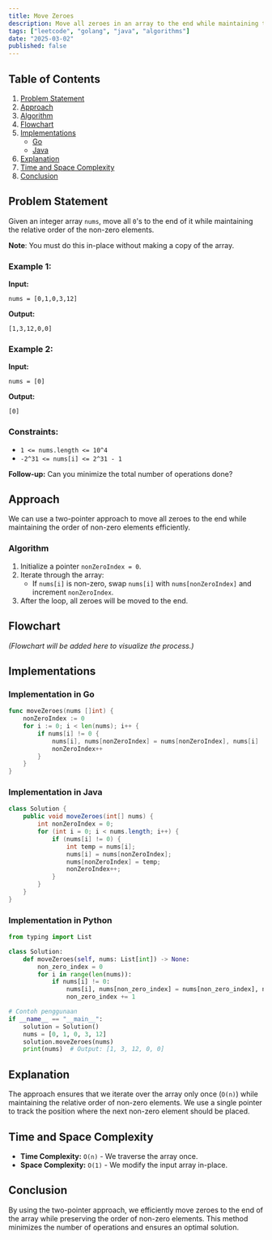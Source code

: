 ```yaml
---
title: Move Zeroes
description: Move all zeroes in an array to the end while maintaining the relative order of non-zero elements. Includes Go and Java implementations.
tags: ["leetcode", "golang", "java", "algorithms"]
date: "2025-03-02"
published: false
---
```


## Table of Contents
1. [Problem Statement](#problem-statement)
2. [Approach](#approach)
3. [Algorithm](#algorithm)
4. [Flowchart](#flowchart)
5. [Implementations](#implementations)
   - [Go](#implementation-in-go)
   - [Java](#implementation-in-java)
6. [Explanation](#explanation)
7. [Time and Space Complexity](#time-and-space-complexity)
8. [Conclusion](#conclusion)

## Problem Statement

Given an integer array `nums`, move all `0`'s to the end of it while maintaining the relative order of the non-zero elements.

**Note**: You must do this in-place without making a copy of the array.

### Example 1:

**Input:**
```plaintext
nums = [0,1,0,3,12]
```
**Output:**
```plaintext
[1,3,12,0,0]
```

### Example 2:

**Input:**
```plaintext
nums = [0]
```
**Output:**
```plaintext
[0]
```

### Constraints:

- `1 <= nums.length <= 10^4`
- `-2^31 <= nums[i] <= 2^31 - 1`

**Follow-up:** Can you minimize the total number of operations done?

## Approach

We can use a two-pointer approach to move all zeroes to the end while maintaining the order of non-zero elements efficiently.

### Algorithm

1. Initialize a pointer `nonZeroIndex = 0`.
2. Iterate through the array:
   - If `nums[i]` is non-zero, swap `nums[i]` with `nums[nonZeroIndex]` and increment `nonZeroIndex`.
3. After the loop, all zeroes will be moved to the end.

## Flowchart

_(Flowchart will be added here to visualize the process.)_

## Implementations

### Implementation in Go

```go
func moveZeroes(nums []int) {
    nonZeroIndex := 0
    for i := 0; i < len(nums); i++ {
        if nums[i] != 0 {
            nums[i], nums[nonZeroIndex] = nums[nonZeroIndex], nums[i]
            nonZeroIndex++
        }
    }
}
```

### Implementation in Java

```java
class Solution {
    public void moveZeroes(int[] nums) {
        int nonZeroIndex = 0;
        for (int i = 0; i < nums.length; i++) {
            if (nums[i] != 0) {
                int temp = nums[i];
                nums[i] = nums[nonZeroIndex];
                nums[nonZeroIndex] = temp;
                nonZeroIndex++;
            }
        }
    }
}
```

### Implementation in Python

```python
from typing import List

class Solution:
    def moveZeroes(self, nums: List[int]) -> None:
        non_zero_index = 0
        for i in range(len(nums)):
            if nums[i] != 0:
                nums[i], nums[non_zero_index] = nums[non_zero_index], nums[i]
                non_zero_index += 1

# Contoh penggunaan
if __name__ == "__main__":
    solution = Solution()
    nums = [0, 1, 0, 3, 12]
    solution.moveZeroes(nums)
    print(nums)  # Output: [1, 3, 12, 0, 0]

```


## Explanation

The approach ensures that we iterate over the array only once (`O(n)`) while maintaining the relative order of non-zero elements. We use a single pointer to track the position where the next non-zero element should be placed.

## Time and Space Complexity

- **Time Complexity:** `O(n)` - We traverse the array once.
- **Space Complexity:** `O(1)` - We modify the input array in-place.

## Conclusion

By using the two-pointer approach, we efficiently move zeroes to the end of the array while preserving the order of non-zero elements. This method minimizes the number of operations and ensures an optimal solution.

